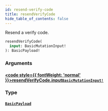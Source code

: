 ```yaml
---
id: resend-verify-code
title: resendVerifyCode
hide_table_of_contents: false
---
```








Resend a verify code.

```graphql
resendVerifyCode(
  input: BasicMutationInput!
): BasicPayload!
```


### Arguments

#### [<code style={{ fontWeight: 'normal' }}>resendVerifyCode.<b>input</b></code>](#)<Bullet />[`BasicMutationInput!`](/gql-api/inputs/basic-mutation-input) <Badge class="secondary" text="non-null"/> <Badge class="secondary" text="input"/>
> 
> 

### Type

#### [`BasicPayload`](/gql-api/objects/basic-payload) <Badge class="secondary" text="object"/>
> 
> 






